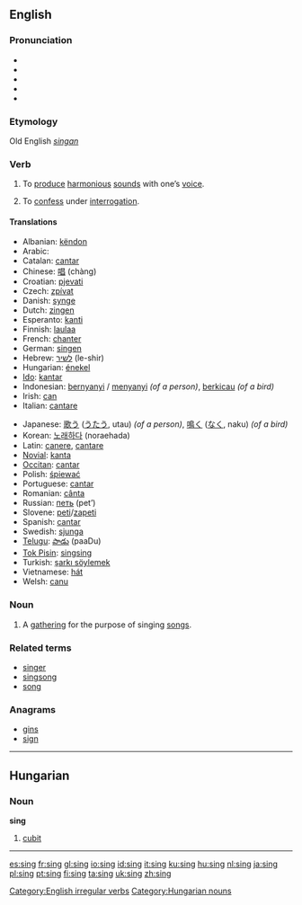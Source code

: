 ==English==

===Pronunciation===
*{{IPA|/sɪŋ/}}
*{{AHD|/sĭng/}}
*{{SAMPA|/sIN/}}
*{{audio|en-uk-sing.ogg|Audio (UK)}}
*{{audio|en-us-sing.ogg|Audio (US)}}

===Etymology===
Old English ''[[singan]]''

===Verb===
[[Category:English irregular verbs]]
{{en-verb|sings|singing|sang|sung}}

# To [[produce]] [[harmonious]] [[sound]]s with one’s [[voice]].
# {{slang}} To [[confess]] under [[interrogation]].

====Translations====
{{top}}
*Albanian: [[këndon]]
*Arabic: {{ARchar|[[غنى]]}} {{IPAchar|(ğániya)}}
*Catalan: [[cantar]]
*Chinese: [[唱]] (chàng)
*Croatian: [[pjevati]]
*Czech: [[zpívat]]
*Danish: [[synge]]
*Dutch: [[zingen]]
*Esperanto: [[kanti]]
*Finnish: [[laulaa]]
*French: [[chanter]]
*German: [[singen]]
*Hebrew: [[לשיר]] (le-shir)
*Hungarian: [[énekel]]
*[[Ido]]: [[kantar]]
*Indonesian: [[nyanyi|bernyanyi]] / [[nyanyi|menyanyi]] ''(of a person)'', [[kicau|berkicau]] ''(of a bird)''
*Irish: [[can]]
*Italian: [[cantare]]
{{mid}}
*Japanese: [[歌う]] ([[うたう]], utau) ''(of a person)'', [[鳴く]] ([[なく]], naku) ''(of a bird)''
*Korean: [[노래하다]] (noraehada)
*Latin: [[canere]], [[cantare]]
*[[Novial]]: [[kanta]]
*[[Occitan]]: [[cantar]]
*Polish: [[śpiewać]]
*Portuguese: [[cantar]]
*Romanian: [[cânta]]
*Russian: [[петь]] (pet’)
*Slovene: [[peti]]/[[zapeti]]
*Spanish: [[cantar]]
*Swedish: [[sjunga]]
*[[Telugu]]: [[పాడు]] (paaDu)
*[[Tok Pisin]]: [[singsing]]
*Turkish: [[şarkı söylemek]]
*Vietnamese: [[hát#Vietnamese|hát]]
*Welsh: [[canu]]
{{bottom}}

===Noun===
{{en-noun}}

# A [[gathering]] for the purpose of singing [[song]]s.

===Related terms===
*[[singer]]
*[[singsong]]
*[[song]]

===Anagrams===
*[[gins]]
*[[sign]]

-----

==Hungarian==

===Noun===
'''sing'''

# [[cubit]]

[[Category:Hungarian nouns]]

----

[[es:sing]]
[[fr:sing]]
[[gl:sing]]
[[io:sing]]
[[id:sing]]
[[it:sing]]
[[ku:sing]]
[[hu:sing]]
[[nl:sing]]
[[ja:sing]]
[[pl:sing]]
[[pt:sing]]
[[fi:sing]]
[[ta:sing]]
[[uk:sing]]
[[zh:sing]]